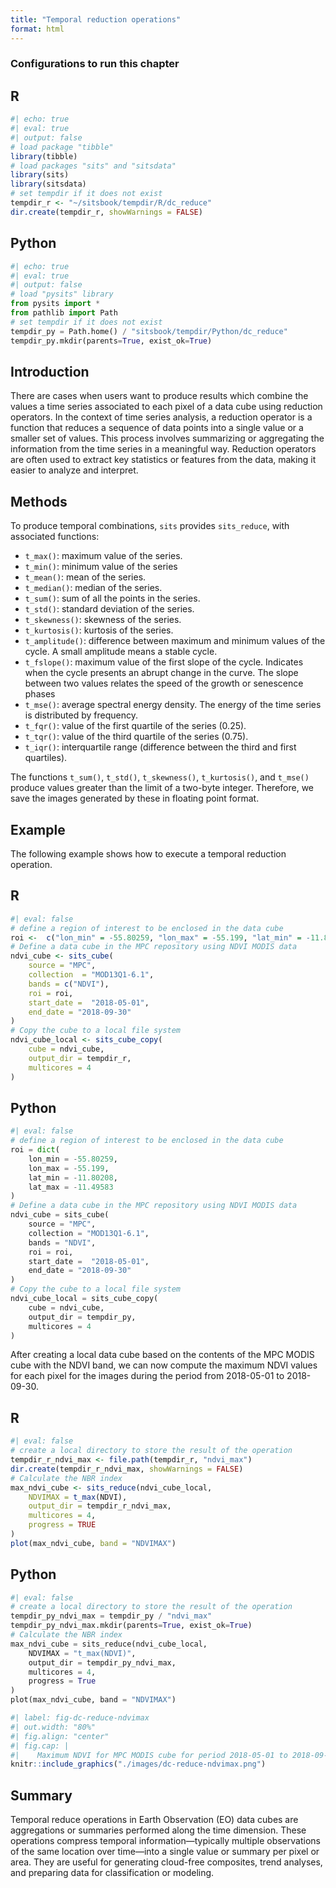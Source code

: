 ```yaml
---
title: "Temporal reduction operations"
format: html
---
```


### Configurations to run this chapter {-}

:::{.panel-tabset}
## R
```r
#| echo: true
#| eval: true
#| output: false
# load package "tibble"
library(tibble)
# load packages "sits" and "sitsdata"
library(sits)
library(sitsdata)
# set tempdir if it does not exist 
tempdir_r <- "~/sitsbook/tempdir/R/dc_reduce"
dir.create(tempdir_r, showWarnings = FALSE)
```
## Python
```python
#| echo: true
#| eval: true
#| output: false
# load "pysits" library
from pysits import *
from pathlib import Path
# set tempdir if it does not exist 
tempdir_py = Path.home() / "sitsbook/tempdir/Python/dc_reduce"
tempdir_py.mkdir(parents=True, exist_ok=True)
```
:::

## Introduction

There are cases when users want to produce results which combine the values a time series associated to each pixel of a data cube using reduction operators. In the context of time series analysis, a reduction operator is a function that reduces a sequence of data points into a single value or a smaller set of values. This process involves summarizing or aggregating the information from the time series in a meaningful way. Reduction operators are often used to extract key statistics or features from the data, making it easier to analyze and interpret.

## Methods

To produce temporal combinations, `sits` provides `sits_reduce`, with associated functions: 

- `t_max()`: maximum value of the series.
- `t_min()`: minimum value of the series
- `t_mean()`: mean of the series.
- `t_median()`: median of the series.
- `t_sum()`: sum of all the points in the series.
- `t_std()`: standard deviation of the series.
- `t_skewness()`: skewness of the series.
- `t_kurtosis()`: kurtosis of the series.
- `t_amplitude()`: difference between maximum and minimum values of the cycle. A small amplitude means a stable cycle.
- `t_fslope()`: maximum value of the first slope of the cycle. Indicates when the cycle presents an abrupt change in the curve. The slope between two values relates the speed of the growth or senescence phases
- `t_mse()`: average spectral energy density. The energy of the time series is distributed by frequency.
- `t_fqr()`: value of the first quartile of the series (0.25).
- `t_tqr()`: value of the third quartile of the series (0.75).
-  `t_iqr()`: interquartile range (difference between the third and first quartiles).

The functions `t_sum()`, `t_std()`, `t_skewness()`, `t_kurtosis()`, and `t_mse()` produce values greater than the limit of a two-byte integer. Therefore, we save the images generated by these in floating point format.

## Example

The following example shows how to execute a temporal reduction operation.

:::{.panel-tabset}
## R
```r
#| eval: false
# define a region of interest to be enclosed in the data cube
roi <-  c("lon_min" = -55.80259, "lon_max" = -55.199, "lat_min" = -11.80208, "lat_max" = -11.49583)
# Define a data cube in the MPC repository using NDVI MODIS data
ndvi_cube <- sits_cube(
    source = "MPC",
    collection  = "MOD13Q1-6.1",
    bands = c("NDVI"),
    roi = roi,
    start_date =  "2018-05-01",
    end_date = "2018-09-30"
)
# Copy the cube to a local file system
ndvi_cube_local <- sits_cube_copy(
    cube = ndvi_cube,
    output_dir = tempdir_r,
    multicores = 4
)
```
## Python
```python
#| eval: false
# define a region of interest to be enclosed in the data cube
roi = dict(
    lon_min = -55.80259, 
    lon_max = -55.199, 
    lat_min = -11.80208, 
    lat_max = -11.49583
)
# Define a data cube in the MPC repository using NDVI MODIS data
ndvi_cube = sits_cube(
    source = "MPC",
    collection = "MOD13Q1-6.1",
    bands = "NDVI",
    roi = roi,
    start_date =  "2018-05-01",
    end_date = "2018-09-30"
)
# Copy the cube to a local file system
ndvi_cube_local = sits_cube_copy(
    cube = ndvi_cube,
    output_dir = tempdir_py,
    multicores = 4
)
```
:::

After creating a local data cube based on the contents of the MPC MODIS cube with the NDVI band, we can now compute the maximum NDVI values for each pixel for the images during the period from 2018-05-01 to 2018-09-30. 

:::{.panel-tabset}
## R
```r
#| eval: false
# create a local directory to store the result of the operation
tempdir_r_ndvi_max <- file.path(tempdir_r, "ndvi_max")
dir.create(tempdir_r_ndvi_max, showWarnings = FALSE)
# Calculate the NBR index
max_ndvi_cube <- sits_reduce(ndvi_cube_local,
    NDVIMAX = t_max(NDVI),
    output_dir = tempdir_r_ndvi_max,
    multicores = 4,
    progress = TRUE
)
plot(max_ndvi_cube, band = "NDVIMAX")
```
## Python
```python
#| eval: false
# create a local directory to store the result of the operation
tempdir_py_ndvi_max = tempdir_py / "ndvi_max"
tempdir_py_ndvi_max.mkdir(parents=True, exist_ok=True)
# Calculate the NBR index
max_ndvi_cube = sits_reduce(ndvi_cube_local,
    NDVIMAX = "t_max(NDVI)",
    output_dir = tempdir_py_ndvi_max,
    multicores = 4,
    progress = True
)
plot(max_ndvi_cube, band = "NDVIMAX")
```
:::

```r
#| label: fig-dc-reduce-ndvimax
#| out.width: "80%"
#| fig.align: "center"
#| fig.cap: | 
#|    Maximum NDVI for MPC MODIS cube for period 2018-05-01 to 2018-09-30.
knitr::include_graphics("./images/dc-reduce-ndvimax.png")
```

## Summary

Temporal reduce operations in Earth Observation (EO) data cubes are aggregations or summaries performed along the time dimension. These operations compress temporal information—typically multiple observations of the same location over time—into a single value or summary per pixel or area. They are useful for generating cloud-free composites, trend analyses, and preparing data for classification or modeling.
